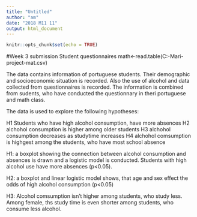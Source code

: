```yaml
---
title: "Untitled"
author: "am"
date: "2018 M11 11"
output: html_document
---
```


```r
knitr::opts_chunk$set(echo = TRUE)
```


#Week 3 submission
Student questionnaires
math<-read.table(C:\Users\Anna-Mari\Desktop\IODS-project\Data\student-mat.csv)

The data contains information of portuguese students. Their demographic and socioeconomic situation is recorded. Also the use of alcohol and data collected from questionnaires is recorded. The information is combined from sudents, who have conducted the questionnary in theri portuguese and math class.

The data is used to explore the following hypotheses:

H1 Students who have high alcohol consumption, have more absences
H2 alchohol consumption is higher among older students
H3 alchohol consumption decreases as studytime increases
H4 alchohol comsumption is highgest among the students, who have most school absence

H1: a boxplot showing the connection between alcohol consumption and absences is drawn and a logistic model is conducted. Students with high alcohol use have more absences (p<0.05). 

H2: a boxplot and linear logistic model shows, that age and sex effect the odds of high alcohol consumption (p<0.05)

H3: Alcohol comsumption isn't higher among students, who study less. Among female, ths study time is even shorter among students, who consume less alcohol.
